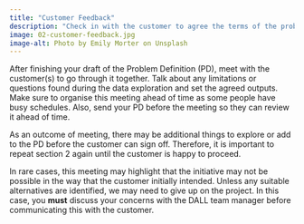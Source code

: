 ```yaml
---
title: "Customer Feedback"
description: "Check in with the customer to agree the terms of the problem definition and gain further understanding of the problem."
image: 02-customer-feedback.jpg
image-alt: Photo by Emily Morter on Unsplash
---
```


After finishing your draft of the Problem Definition (PD), meet with the customer(s) to go through it together. Talk about any limitations or questions found during the data exploration and set the agreed outputs. Make sure to organise this meeting ahead of time as some people have busy schedules. Also, send your PD before the meeting so they can review it ahead of time.

As an outcome of meeting, there may be additional things to explore or add to the PD before the customer can sign off. Therefore, it is important to repeat section 2 again until the customer is happy to proceed.

In rare cases, this meeting may highlight that the initiative may not be possible in the way that the customer initially intended. Unless any suitable alternatives are identified, we may need to give up on the project. In this case, you **must** discuss your concerns with the DALL team manager before communicating this with the customer.
